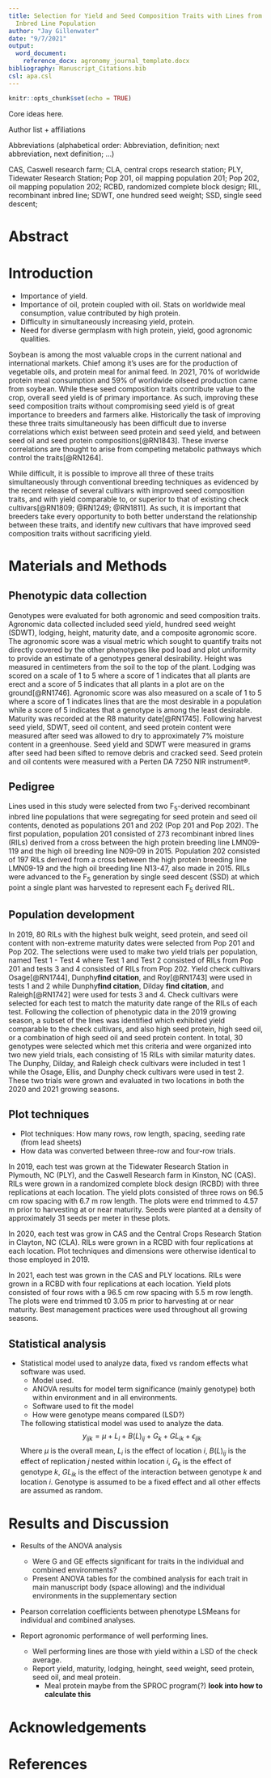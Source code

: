 ```yaml
---
title: Selection for Yield and Seed Composition Traits with Lines from a Recombinant
  Inbred Line Population
author: "Jay Gillenwater"
date: "9/7/2021"
output: 
  word_document:
    reference_docx: agronomy_journal_template.docx
bibliography: Manuscript_Citations.bib
csl: apa.csl
---
```


```r
knitr::opts_chunk$set(echo = TRUE)
```

Core ideas here.

Author list + affiliations

Abbreviations (alphabetical order: Abbreviation, definition; next abbreviation, next definition; ...)

CAS, Caswell research farm; CLA, central crops research station; PLY, Tidewater Research Station; Pop 201, oil mapping population 201; Pop 202, oil mapping population 202; RCBD, randomized complete block design; RIL, recombinant inbred line; SDWT, one hundred seed weight; SSD, single seed descent;

# Abstract

# Introduction

- Importance of yield.
- Importance of oil, protein coupled with oil. Stats on worldwide meal consumption, value contributed by high protein. 
- Difficulty in simultaneously increasing yield, protein.
- Need for diverse germplasm with high protein, yield, good agronomic qualities.

Soybean is among the most valuable crops in the current national and international markets. Chief among it's uses are for the production of vegetable oils, and protein meal for animal feed. In 2021, 70% of worldwide protein meal consumption and 59% of worldwide oilseed production came from soybean. While these seed composition traits contribute value to the crop, overall seed yield is of primary importance. As such, improving these seed composition traits without compromising seed yield is of great importance to breeders and farmers alike. Historically the task of improving these three traits simultaneously has been difficult due to inverse correlations which exist between seed protein and seed yield, and between seed oil and seed protein compositions[@RN1843]. These inverse correlations are thought to arise from competing metabolic pathways which control the traits[@RN1264].

While difficult, it is possible to improve all three of these traits simultaneously through conventional breeding techniques as evidenced by the recent release of several cultivars with improved seed composition traits, and with yield comparable to, or superior to that of existing check cultivars[@RN1809; @RN1249; @RN1811]. As such, it is important that breeders take every opportunity to both better understand the relationship between these traits, and identify new cultivars that have improved seed composition traits without sacrificing yield. 

# Materials and Methods

## Phenotypic data collection
  Genotypes were evaluated for both agronomic and seed composition traits. Agronomic data collected included seed yield, hundred seed weight (SDWT), lodging, height, maturity date, and a composite agronomic score. The agronomic score was a visual metric which sought to quantify traits not directly covered by the other phenotypes like pod load and plot uniformity to provide an estimate of a genotypes general desirability. Height was measured in centimeters from the soil to the top of the plant. Lodging was scored on a scale of 1 to 5 where a score of 1 indicates that all plants are erect and a score of 5 indicates that all plants in a plot are on the ground[@RN1746]. Agronomic score was also measured on a scale of 1 to 5 where a score of 1 indicates lines that are the most desirable in a population while a score of 5 indicates that a genotype is among the least desirable. Maturity was recorded at the R8 maturity date[@RN1745]. Following harvest seed yield, SDWT, seed oil content, and seed protein content were measured after seed was allowed to dry to approximately 7% moisture content in a greenhouse. Seed yield and SDWT were measured in grams after seed had been sifted to remove debris and cracked seed. Seed protein and oil contents were measured with a Perten DA 7250 NIR instrument®.

## Pedigree
  Lines used in this study were selected from two F~5~-derived recombinant inbred line populations that were segregating for seed protein and seed oil contents, denoted as populations 201 and 202 (Pop 201 and Pop 202). The first population, population 201 consisted of 273 recombinant inbred lines (RILs) derived from a cross between the high protein breeding line LMN09-119 and the high oil breeding line N09-09 in 2015. Population 202 consisted of 197 RILs derived from a cross between the high protein breeding line LMN09-19 and the high oil breeding line N13-47, also made in 2015. RILs were advanced to the F~5~ generation by single seed descent (SSD) at which point a single plant was harvested to represent each F~5~ derived RIL.
  
## Population development
  In 2019, 80 RILs with the highest bulk weight, seed protein, and seed oil content with non-extreme maturity dates were selected from Pop 201 and Pop 202. The selections were used to make two yield trials per population, named Test 1 - Test 4 where Test 1 and Test 2 consisted of RILs from Pop 201 and tests 3 and 4 consisted of RILs from Pop 202. Yield check cultivars Osage[@RN1744], Dunphy**find citation**, and Roy[@RN1743] were used in tests 1 and 2 while Dunphy**find citation**, Dilday **find citation**, and Raleigh[@RN1742] were used for tests 3 and 4.  Check cultivars were selected for each test to match the maturity date range of the RILs of each test. Following the collection of phenotypic data in the 2019 growing season, a subset of the lines was identified which exhibited yield comparable to the check cultivars, and also high seed protein, high seed oil, or a combination of high seed oil and seed protein content. In total, 30 genotypes were selected which met this criteria and were organized into two new yield trials, each consisting of 15 RILs with similar maturity dates. The Dunphy, Dilday, and Raleigh check cultivars were included in test 1 while the Osage, Ellis, and Dunphy check cultivars were used in test 2. These two trials were grown and evaluated in two locations in both the 2020 and 2021 growing seasons. 


## Plot techniques

- Plot techniques: How many rows, row length, spacing, seeding rate (from lead sheets)
- How data was converted between three-row and four-row trials.

In 2019, each test was grown at the Tidewater Research Station in Plymouth, NC (PLY), and the Caswell Research farm in Kinston, NC (CAS). RILs were grown in a randomized complete block design (RCBD) with three replications at each location. The yield plots consisted of three rows on 96.5 cm row spacing with 6.7 m row length. The plots were end trimmed to 4.57 m prior to harvesting at or near maturity. Seeds were planted at a density of approximately 31 seeds per meter in these plots. 

In 2020, each test was grow in CAS and the Central Crops Research Station in Clayton, NC (CLA). RILs were grown in a RCBD with four replications at each location. Plot techniques and dimensions were otherwise identical to those employed in 2019. 

In 2021, each test was grown in the CAS and PLY locations. RILs were grown in a RCBD with four replications at each location. Yield plots consisted of four rows with a 96.5 cm row spacing with 5.5 m row length. The plots were end trimmed t0 3.05 m prior to harvesting at or near maturity.  Best management practices were used throughout all growing seasons.


## Statistical analysis

- Statistical model used to analyze data, fixed vs random effects what software was used. 
  - Model used.
  - ANOVA results for model term significance (mainly genotype) both within environment and in all environments.
  - Software used to fit the model
  - How were genotype means compared (LSD?)
  
  The following statistical model was used to analyze the data. 
  $$y_{ijk} = \mu + L_i + B(L)_{ij} + G_k + GL_{ik} + \epsilon_{ijk}$$
  Where $\mu$ is the overall mean, $L_i$ is the effect of location $i$, $B(L)_{ij}$ is the effect of replication $j$ nested within location $i$, $G_k$ is the effect of genotype $k$, $GL_{ik}$ is the effect of the interaction between genotype $k$ and location $i$. Genotype is assumed to be a fixed effect and all other effects are assumed as random. 

# Results and Discussion

- Results of the ANOVA analysis
  - Were G and GE effects significant for traits in the individual and combined environments?
  - Present ANOVA tables for the combined analysis for each trait in main manuscript body (space allowing) and the individual environments in the supplementary section

- Pearson correlation coefficients between phenotype LSMeans for individual and combined analyses. 

- Report agronomic performance of well performing lines. 
  - Well performing lines are those with yield within a LSD of the check average.
  - Report yield, maturity, lodging, heinght, seed weight, seed protein, seed oil, and meal protein. 
    - Meal protein maybe from the SPROC program(?) **look into how to calculate this**
    

# Acknowledgements

# References
